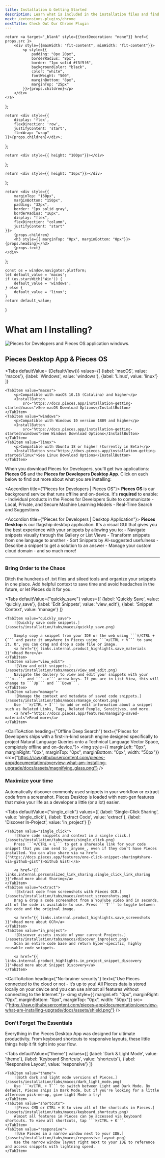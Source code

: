 ```yaml
---
title: Installation & Getting Started
description: Learn what is included in the installation files and find the right set of instructions for your operating system.
next: /extensions-plugins/chrome
nextTitle: Check Out Our Chrome Plugin
---
```


<link rel="canonical" href="https://docs.pieces.app/installation-getting-started/what-am-i-installing" />

    return <a target="_blank" style={{textDecoration: "none"}} href={ props.src }>
        <div style={{maxWidth: "fit-content", minWidth: "fit-content"}}>
            <p style={{
                padding: "8px 20px",
                borderRadius: "8px",
                border: "1px solid #f3f5f6",
                backgroundColor: "black",
                color: "white",
                fontWeight: "500",
                marginBottom: "8px",
                marginTop: "25px"
            }}>{props.children}</p>
        </div>
    </a>
};

    return <div style={{
        display: 'flex',
        flexDirection: 'row',
        justifyContent: 'start',
        flexWrap: "wrap"
    }}>{props.children}</div>;
};

    return <div style={{ height: "100px"}}></div>
};

    return <div style={{ height: "16px"}}></div>
};

    return <div style={{
        marginTop: "150px",
        marginBottom: "150px",
        padding: "32px",
        border: "1px solid gray",
        borderRadius: "16px",
        display: "flex",
        flexDirection: "column",
        justifyContent: "start"
    }}>
        {props.children}
        <h3 style={{ marginTop: "0px", marginBottom: "0px"}}>{props.heading}</h3>
        {props.text}
    </div>
};

    const os = window.navigator.platform;
    let default_value = 'macos';
    if (os.starsWith('Win')) {
        default_value = 'windows';
    } else {
        default_value = 'linux';
    } 
    return default_value;
}

# What am I Installing?

![Pieces for Developers and Pieces OS application windows.](/assets/what_am_installing.png)

## Pieces Desktop App & Pieces OS

<Tabs
    defaultValue= {DefaultView()}
    values={[
        {label: 'macOS', value: 'macos'},
        {label: 'Windows', value: 'windows'},
        {label: 'Linux', value: 'linux'}
    ]}
>
    <TabItem value="macos">
        <p>Compatible with macOS 10.15 (Catalina) and higher</p>
        <InstallButton
            src="https://docs.pieces.app/installation-getting-started/macos">See macOS Download Options</InstallButton>
    </TabItem>
    <TabItem value="windows">
        <p>Compatible with Windows 10 version 1809 and higher</p>
        <InstallButton
            src="https://docs.pieces.app/installation-getting-started/windows">See Windows Download Options</InstallButton>
    </TabItem>
    <TabItem value="linux">
        <p>Compatible with Ubuntu 18 or higher (Currently in Beta)</p>
        <InstallButton src="https://docs.pieces.app/installation-getting-started/linux">See Linux Download Options</InstallButton>
    </TabItem>
</Tabs>

When you download Pieces for Developers, you'll get two applications: **Pieces OS** and the **Pieces for Developers Desktop App**. Click on each below to find out more about what you are installing:

<Accordion title={"Pieces for Developers | Pieces OS"}>
    **Pieces OS** is our background service that runs offline and on-device. It's **required** to enable:
        - Individual products in the Pieces for Developers Suite to communicate
        - Local, Private, and Secure Machine Learning Models
        - Real-Time Search and Suggestions
</Accordion>

<MiniSpacer></MiniSpacer>

<Accordion title={"Pieces for Developers | Desktop Application"}>
    **Pieces Desktop** is our flagship desktop application. It's a visual GUI that gives you the best experience with your snippets by allowing you to:
    - Navigate snippets visually through the Gallery or List Views
    - Transform snippets from one language to another
    - Sort Snippets by AI-suggested usefulness
    - Describe a snippet to get a solution to an answer
    - Manage your custom cloud domain
    - and so much more!
</Accordion>

<MiniSpacer></MiniSpacer>

---

### Bring Order to the Chaos
Ditch the hundreds of .txt files and siloed tools and organize your snippets in one place. Add helpful context to save time and avoid headaches in the future, or let Pieces do it for you.

<Tabs
    defaultValue={"quickly_save"}
    values={[
        {label: 'Quickly Save', value: 'quickly_save'},
        {label: 'Edit Snippets', value: 'view_edit'},
        {label: 'Snippet Context', value: 'manage'}
    ]}
>
    <TabItem value="quickly_save">
        ![Quickly save code snippets.](/assets/installation/tabs/macos/quickly_save.png)

        Simply copy a snippet from your IDE or the web using ```⌘/CTRL + C``` and paste it anywhere in Pieces using ```⌘/CTRL + V``` to save it. Or, you can drag and drop a code file or image.
        <a href="{{ links.internal.product_highlights.save_materials }}">Read More</a>
    </TabItem>
    <TabItem value="view_edit">
        ![View and edit snippets.](/assets/installation/tabs/macos/view_and_edit.png)
        Navigate the Gallery to view and edit your snippets with your ```<--``` and ```-->``` arrow keys. If you are in List View, this will change to ```Up``` and ```Down```.
    </TabItem>
    <TabItem value="manage">
        ![Manage the context and metadata of saved code snippets.](/assets/installation/tabs/macos/manage_context.png)
        Use ```⌘/CTRL + I``` to add or edit information about a snippet such as Related Links, Tags, Related People, Sensitives, and more.
        <a href="https://docs.pieces.app/features/managing-saved-materials">Read more</a>
    </TabItem>
</Tabs>

<CallToAction heading={"Offline Deep Search"} text={"Pieces for Developers ships with a first-in-kind search engine designed specifically to project Natural Language Queries onto a Technical Language Vector Space, completely offline and on-device."}>
    <img style={{ marginLeft: "0px", marginRight: "0px", marginTop: "0px", marginBottom: "0px", width: "50px"}} src={"https://raw.githubusercontent.com/pieces-app/documentation/overview-what-am-installing-upgrade/docs/assets/magnifying_glass.png"} />
    <MiniSpacer></MiniSpacer>
</CallToAction>

### Maximize your time
Automatically discover commonly used snippets in your workflow or extract code from a screenshot. Pieces Desktop is loaded with next-gen features that make your life as a developer a little (or a lot) easier.

<Tabs
    defaultValue={"single_click"}
    values={[
        {label: 'Single-Click Sharing', value: 'single_click'},
        {label: 'Extract Code', value: 'extract'},
        {label: 'Discover In-Project', value: 'in_project'}
    ]}
>
    <TabItem value="single_click">
        ![Share code snippets and context in a single click.](/assets/installation/tabs/macos/single_click.png)
        Press ```⌘/CTRL + L``` to get a shareable link for your code snippet that you can send to _anyone_, even if they don't have Pieces installed. You can also share via <a href={"https://docs.pieces.app/features/one-click-snippet-sharing#share-via-github-gist"}>Github Gist!</a>

        <a href="{{ links.internal.personalized_link_sharing.single_click_link_sharing }}">Read more about Sharing</a>
    </TabItem>
    <TabItem value="extract">
        ![Extract code from screenshots with Pieces OCR.](/assets/installation/tabs/macos/extract_screenshots.png)
        Drag & drop a code screenshot from a YouTube video and in seconds, all of the code is available to use. Press ```T``` to toggle between the code and the original image.
       
        <a href="{{ links.internal.product_highlights.save_screenshots }}">Read more about OCR</a>
    </TabItem>
    <TabItem value="in_project">
        ![Discover assets inside of your current Projects.](/assets/installation/tabs/macos/discover_inproject.png)
        Scan an entire code base and return hyper-specific, highly reusable code snippets.
       
        <a href="{{ links.internal.product_highlights.in_project_snippet_discovery }}">Read more about Snippet Discovery</a>
    </TabItem>
</Tabs>

<CallToAction heading={"No-brainer security"} text={"Use Pieces connected to the cloud or not - it’s up to you! All Pieces data is stored locally on your device and you can use almost all features without connecting to the Internet."}>
    <img style={{ marginLeft: "0px", marginRight: "0px", marginBottom: "0px", marginTop: "0px", width: "50px"}} src={"https://raw.githubusercontent.com/pieces-app/documentation/overview-what-am-installing-upgrade/docs/assets/shield.png"} />
    <MiniSpacer></MiniSpacer>
</CallToAction>

### Don't Forget The Essentials
Everything in the Pieces Desktop App was designed for ultimate productivity. From keyboard shortcuts to responsive layouts, these little things help it fit right into your flow.

<Tabs
    defaultValue={"theme"}
    values={[
        {label: 'Dark & Light Mode', value: 'theme'},
        {label: 'Keyboard Shortcuts', value: 'shortcuts'},
        {label: 'Responsive Layout', value: 'responsive'}
    ]}
>
    <TabItem value="theme">
        ![Both dark and light mode versions of Pieces.](/assets/installation/tabs/macos/dark_light_mode.png)
        Use ```⌘/CTRL + T``` to switch between Light and Dark Mode. By default, Pieces ships in Dark Mode, but if you're looking for a little afternoon pick-me-up, give Light Mode a try!
    </TabItem>
    <TabItem value="shortcuts">
        ![Press CMD or CTRL + K to view all of the shortcuts in Pieces.](/assets/installation/tabs/macos/keyboard_shortcuts.png)
        Almost all features in Pieces can be accessed via keyboard shortcuts. To view all shortcuts, tap ```⌘/CTRL + K```.
    </TabItem>
    <TabItem value="responsive">
        ![Use Pieces in a narrow window next to your IDE.](/assets/installation/tabs/macos/responsive_layout.png)
        Use the narrow window layout right next to your IDE to reference and access snippets with lightning speed.
    </TabItem>
</Tabs>